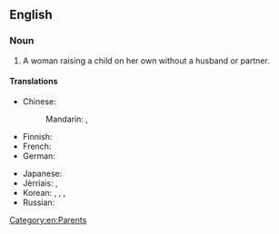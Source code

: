 ==English==
===Noun===
{{en-noun|head=[[single]] [[mother]]}}

# A woman raising a child on her own without a husband or partner.

====Translations====
{{trans-top|a woman raising a child on her own}}
* Chinese:
*: Mandarin: {{t|cmn|[[單身]][[母親]]|sc=Hani}}, {{t|cmn|[[单身]][[母亲]]|tr=dānshēn mǔqīn|sc=Hani}}
* Finnish: {{t|fi|yksinhuoltajaäiti}}
* French: {{t+|fr|mère célibataire|f}}
* German: {{t|de|alleinerziehende Mutter|f}}
{{trans-mid}}
* Japanese: {{t|ja|シングルマザー|tr=shinguru mazā|sc=Jpan}}
* Jèrriais: {{t|roa-jer|méthe sîndguliéthe|f}}, {{t|roa-jer|méthe à san tout seu|f}}
* Korean: {{t+|ko|미혼모|sc=Kore}}, {{t|ko|싱글머더|sc=Kore}}, {{t|ko|싱글맘|sc=Kore}}, {{t|ko|싱글마마|sc=Kore}}
* Russian: {{t|ru|мать-одино́чка|f|sc=Cyrl}}
{{trans-bottom}}

[[Category:en:Parents]]